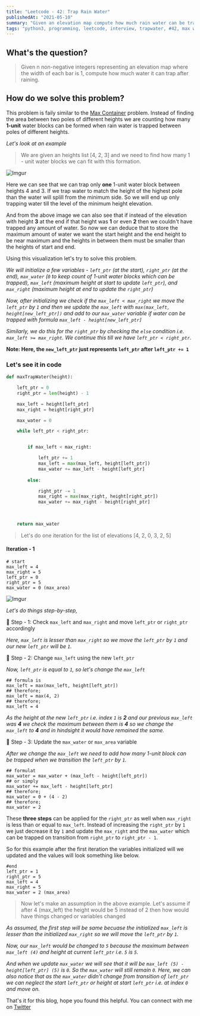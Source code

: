 ```yaml
---
title: "Leetcode - 42: Trap Rain Water"
publishedAt: "2021-05-10"
summary: "Given an elevation map compute how much rain water can be trapped between blocks"
tags: "python3, programming, leetcode, interview, trapwater, #42, max water trap"
---
```


## What's the question?

<blockquote>
  Given n non-negative integers representing an elevation map where the width of
  each bar is 1, compute how much water it can trap after raining.
</blockquote>

## How do we solve this problem?

This problem is faily similar to the <a target="_blank" href = "/blog/leetcode-arrays-max-container">Max Container</a> problem. Instead of finding the area between two poles of different heights we are counting how many **1-unit** water blocks can be formed when rain water is trapped between poles of different heights.

_Let's look at an example_

<blockquote>
  We are given an heights list [4, 2, 3] and we need to find how many 1 - unit
  water blocks we can fit with this formation.
</blockquote>

![Imgur](https://i.imgur.com/Jx4h8cJ.png)

Here we can see that we can trap only **one** 1-unit water block between heights 4 and 3. If we trap water to match the height of the highest pole than the water will splill from the minimum side. So we will end up only trapping water till the level of the minimum height elevation.

And from the above image we can also see that if instead of the elevation with height **3** at the end if that height was **1** or even **2** then we couldn't have trapped any amount of water. So now we can deduce that to store the maximum amount of water we want the start height and the end height to be near maximum and the heights in between them must be smaller than the heights of start and end.

Using this visualization let's try to solve this problem.

*We will initialize a few variables - `left_ptr` (at the start), `right_ptr` (at the end), `max_water` (`0` to keep count of 1-unit water blocks which can be trapped), `max_left` (maximum height at start to update `left_ptr`), and `max_right` (maximum height at end to update the `right_ptr`)*

*Now, after initializing we check if the `max_left < max_right` we move the `left_ptr` by `1` and then we update the `max_left` with `max(max_left, height[new_left_ptr])` and add to our `max_water` variable if water can be trapped with formula `max_left - height[new_left_ptr]`*

*Similarly, we do this for the `right_ptr` by checking the `else` condition i.e. `max_left >= max_right`. We continue this till we have `left_ptr < right_ptr`.*

**Note: Here, the `new_left_ptr` just represents `left_ptr` after `left_ptr += 1`**

### Let's see it in code

```dart:trapwater.py
def maxTrapWater(height):

    left_ptr = 0
    right_ptr = len(height) - 1

    max_left = height[left_ptr]
    max_right = height[right_ptr]

    max_water = 0

    while left_ptr < right_ptr:


        if max_left < max_right:

            left_ptr += 1
            max_left = max(max_left, height[left_ptr])
            max_water += max_left - height[left_ptr]
        
        else:

            right_ptr -= 1
            max_right = max(max_right, height[right_ptr])
            max_water += max_right - height[right_ptr]
        

        
    return max_water

```

<blockquote>
    Let's do one iteration for the list of elevations [4, 2, 0, 3, 2, 5]
</blockquote>

#### Iteration - 1

```dart:iteration_1
# start
max_left = 4
max_right = 5
left_ptr = 0
right_ptr = 5
max_water = 0 (max_area)
```

![Imgur](https://i.imgur.com/ZsNermP.png)

*Let's do things step-by-step,*

🔵 Step - 1: Check `max_left` and `max_right` and move `left_ptr` or `right_ptr` accordingly

*Here, `max_left` is lesser than `max_right` so we move the `left_ptr` by `1` and our new `left_ptr` will be `1`.*

🔵 Step - 2: Change `max_left` using the new `left_ptr`

*Now, `left_ptr` is equal to `1`, so let's change the `max_left`*

```dart:max_left_change
## formula is 
max_left = max(max_left, height[left_ptr])
## therefore;
max_left = max(4, 2)
## therefore;
max_left = 4
```

*As the height at the new `left_ptr` i.e. index `1` is **2** and our previous `max_left` was **4** we check the maximum between them is **4** so we change the `max_left` to **4** and in hindsight it would have remained the same.*

🔵 Step - 3: Update the `max_water` or `max_area` variable

*After we change the `max_left` we need to add how many 1-unit block can be trapped when we transition the `left_ptr` by `1`.*

```dart:update_max_water
## formulat
max_water = max_water + (max_left - height[left_ptr])
## or simply
max_water += max_left - height[left_ptr]
## therefore;
max_water = 0 + (4 - 2)
## therefore;
max_water = 2
```

These **three steps** can be applied for the `right_ptr` as well when `max_right` is less than or equal to `max_left`. Instead of increasing the `right_ptr` by `1` we just decrease it by `1` and update the `max_right` and the `max_water` which can be trapped on transition from `right_ptr` to `right_ptr - 1`.

So for this example after the first iteration the variables initialized will we updated and the values will look something like below.

```dart:iteration_1
#end
left_ptr = 1
right_ptr = 5
max_left = 4
max_right = 5
max_water = 2 (max_area)
```

<blockquote>
    Now let's make an assumption in the above example. Let's assume if after 4 (max_left) the height would be 5 instead of 2 then how would have things changed or variables changed
</blockquote>

*As assumed, the first step will be same becuase the initialized `max_left` is lesser than the initialized `max_right` so we will move the `left_ptr` by `1`.*  

*Now, our `max_left` would be changed to `5` because the maximum between `max_left (4)` and height at current `left_ptr` i.e. `5` is `5`.*

*And when we update `max_water` we will see that it will be `max_left (5) - height[left_ptr] (5)` is `0`. So the `max_water` will still remain `0`. Here, we can also notice that as the `max_water` didn't change from transition of `left_ptr` we can neglect the start `left_ptr` or height at start `left_ptr` i.e. at index `0` and move on.*

That's it for this blog, hope you found this helpful. You can connect with me on <a target="_blank" href="https://twitter.com/saglanivatsal">Twitter</a>